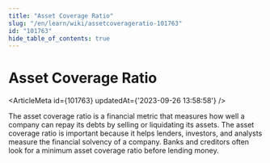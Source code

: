 ```yaml
---
title: "Asset Coverage Ratio"
slug: "/en/learn/wiki/assetcoverageratio-101763"
id: "101763"
hide_table_of_contents: true
---
```



# Asset Coverage Ratio

<ArticleMeta id={101763} updatedAt={'2023-09-26 13:58:58'} />
<div className='border-solid border-b border-t-0 my-4 border-[var(--ifm-color-gray-300)]' />

The asset coverage ratio is a financial metric that measures how well a company can repay its debts by selling or liquidating its assets. The asset coverage ratio is important because it helps lenders, investors, and analysts measure the financial solvency of a company. Banks and creditors often look for a minimum asset coverage ratio before lending money.
